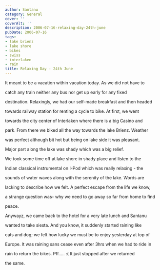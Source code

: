 ```yaml
---
author: Santanu
category: General
cover: ''
coverAlt: ''
description: 2006-07-16-relaxing-day-24th-june
pubDate: 2006-07-16
tags:
- lake brienz
- lake shore
- bikes
- swiss
- interlaken
- rain
title: Relaxing Day - 24th June
---
```


It meant to be a vacation within vacation today. As we did not have to

catch any train neither any bus nor get up early for any fixed

destination. Relaxingly, we had our self-made breakfast and then headed

towards railway station for renting a cycle to bike. At first, we went

towards the city center of Interlaken where there is a big Casino and

park. From there we biked all the way towards the lake Brienz. Weather

was perfect although bit hot but being on lake side it was pleasant.

Major part along the lake was shady which was a big relief.



  



  







We took some time off at lake shore in shady place and listen to the

Indian classical instrumental on I-Pod which was really relaxing - the

sounds of water waves along with the serenity of the lake. Words are

lacking to describe how we felt. A perfect escape from the life we know,

a strange question was- why we need to go away so far from home to find

peace.



  

Anywayz, we came back to the hotel for a very late lunch and Santanu

wanted to take siesta. And you know, it suddenly started raining like

cats and dog; we felt how lucky we must be to enjoy yesterday at top of

Europe. It was raining sans cease even after 3hrs when we had to ride in

rain to return the bikes. Pff..... :( It just stopped after we returned

the same.